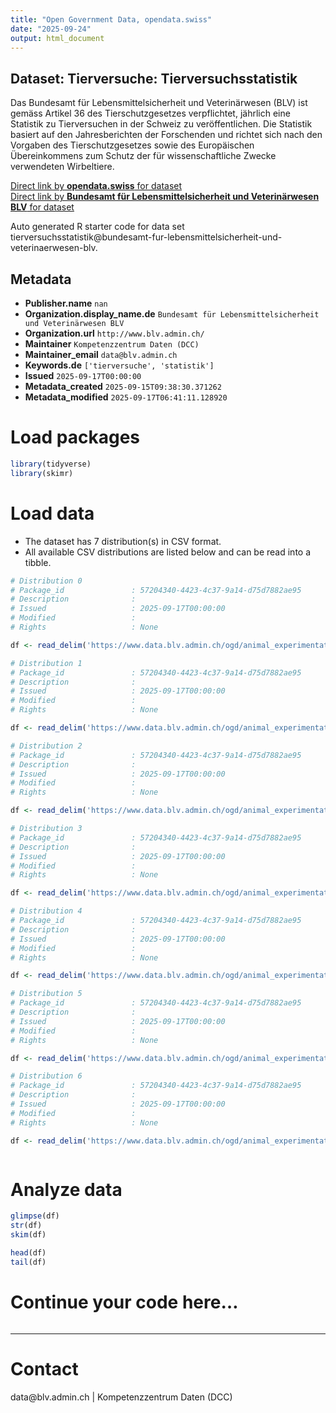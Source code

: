 ```yaml
---
title: "Open Government Data, opendata.swiss"
date: "2025-09-24"
output: html_document
---
```


## Dataset: Tierversuche: Tierversuchsstatistik

Das Bundesamt für Lebensmittelsicherheit und Veterinärwesen (BLV) ist 
gemäss Artikel 36 des Tierschutzgesetzes verpflichtet, jährlich eine Statistik zu Tierversuchen in der Schweiz zu veröffentlichen.
Die Statistik basiert auf den Jahresberichten der Forschenden und richtet sich nach den Vorgaben des Tierschutzgesetzes sowie des Europäischen Übereinkommens zum Schutz der für wissenschaftliche Zwecke verwendeten Wirbeltiere. 

[Direct link by **opendata.swiss** for dataset](https://opendata.swiss/de/dataset/tierversuche-tierversuchsstatistik)<br>
[Direct link by **Bundesamt für Lebensmittelsicherheit und Veterinärwesen BLV** for dataset](https://www.blv.admin.ch/blv/de/home/tiere/tierversuche.html)

Auto generated R starter code for data set tierversuchsstatistik@bundesamt-fur-lebensmittelsicherheit-und-veterinaerwesen-blv.

## Metadata

- **Publisher.name** `nan`
- **Organization.display_name.de** `Bundesamt für Lebensmittelsicherheit und Veterinärwesen BLV`
- **Organization.url** `http://www.blv.admin.ch/`
- **Maintainer** `Kompetenzzentrum Daten (DCC)`
- **Maintainer_email** `data@blv.admin.ch`
- **Keywords.de** `['tierversuche', 'statistik']`
- **Issued** `2025-09-17T00:00:00`
- **Metadata_created** `2025-09-15T09:38:30.371262`
- **Metadata_modified** `2025-09-17T06:41:11.128920`


# Load packages

```r

library(tidyverse)
library(skimr)

```

# Load data

-   The dataset has 7 distribution(s) in CSV format.
-   All available CSV distributions are listed below and can be read into a tibble.

```r

# Distribution 0
# Package_id               : 57204340-4423-4c37-9a14-d75d7882ae95
# Description              : 
# Issued                   : 2025-09-17T00:00:00
# Modified                 : 
# Rights                   : None

df <- read_delim('https://www.data.blv.admin.ch/ogd/animal_experimentation/animal_experimentation_statistics/animal_experimentation_statistics.csv')

# Distribution 1
# Package_id               : 57204340-4423-4c37-9a14-d75d7882ae95
# Description              : 
# Issued                   : 2025-09-17T00:00:00
# Modified                 : 
# Rights                   : None

df <- read_delim('https://www.data.blv.admin.ch/ogd/animal_experimentation/animal_experimentation_statistics/animal_experimentation_statistics_codelist_animal_category.csv')

# Distribution 2
# Package_id               : 57204340-4423-4c37-9a14-d75d7882ae95
# Description              : 
# Issued                   : 2025-09-17T00:00:00
# Modified                 : 
# Rights                   : None

df <- read_delim('https://www.data.blv.admin.ch/ogd/animal_experimentation/animal_experimentation_statistics/animal_experimentation_statistics_codelist_disease_cat.csv')

# Distribution 3
# Package_id               : 57204340-4423-4c37-9a14-d75d7882ae95
# Description              : 
# Issued                   : 2025-09-17T00:00:00
# Modified                 : 
# Rights                   : None

df <- read_delim('https://www.data.blv.admin.ch/ogd/animal_experimentation/animal_experimentation_statistics/animal_experimentation_statistics_codelist_experiment_cat.csv')

# Distribution 4
# Package_id               : 57204340-4423-4c37-9a14-d75d7882ae95
# Description              : 
# Issued                   : 2025-09-17T00:00:00
# Modified                 : 
# Rights                   : None

df <- read_delim('https://www.data.blv.admin.ch/ogd/animal_experimentation/animal_experimentation_statistics/animal_experimentation_statistics_codelist_genetically_modified.csv')

# Distribution 5
# Package_id               : 57204340-4423-4c37-9a14-d75d7882ae95
# Description              : 
# Issued                   : 2025-09-17T00:00:00
# Modified                 : 
# Rights                   : None

df <- read_delim('https://www.data.blv.admin.ch/ogd/animal_experimentation/animal_experimentation_statistics/animal_experimentation_statistics_codelist_institute_id.csv')

# Distribution 6
# Package_id               : 57204340-4423-4c37-9a14-d75d7882ae95
# Description              : 
# Issued                   : 2025-09-17T00:00:00
# Modified                 : 
# Rights                   : None

df <- read_delim('https://www.data.blv.admin.ch/ogd/animal_experimentation/animal_experimentation_statistics/animal_experimentation_statistics_codelist_legal_id.csv')



```

# Analyze data

```r

glimpse(df)
str(df)
skim(df)

head(df)
tail(df)

```

# Continue your code here...

```r

```

------------------------------------------------------------------------

# Contact

data@blv.admin.ch | Kompetenzzentrum Daten (DCC)
